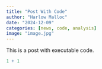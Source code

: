 ```yaml
---
title: "Post With Code"
author: "Harlow Malloc"
date: "2024-12-09"
categories: [news, code, analysis]
image: "image.jpg"
---
```


This is a post with executable code.

```r
1 + 1
```
